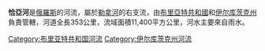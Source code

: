 {{Unreferenced|time=2021-10-16T16:08:50+00:00}}
'''恰亞河'''是[[俄羅斯|俄羅斯]]的河流，屬於[[勒拿河|勒拿河]]的右支流，由[[布里亞特共和國|布里亞特共和國]]和[[伊尔库茨克州|伊尔库茨克州]]負責管轄，河道全長353公里，流域面積11,400平方公里，河水主要來自雨水。

{{Russia-geo-stub}}
[[Category:布里亚特共和国河流|Category:布里亚特共和国河流]]
[[Category:伊尔库茨克州河流|Category:伊尔库茨克州河流]]